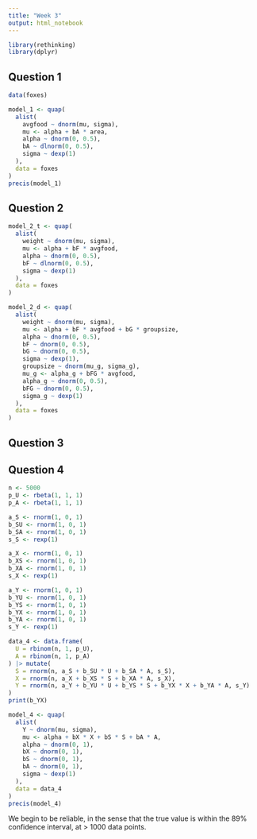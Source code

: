 ```yaml
---
title: "Week 3"
output: html_notebook
---
```


```r
library(rethinking)
library(dplyr)
```

## Question 1

```r
data(foxes)

model_1 <- quap(
  alist(
    avgfood ~ dnorm(mu, sigma),
    mu <- alpha + bA * area, 
    alpha ~ dnorm(0, 0.5), 
    bA ~ dlnorm(0, 0.5), 
    sigma ~ dexp(1)
  ), 
  data = foxes
)
precis(model_1)
```


## Question 2

```r
model_2_t <- quap(
  alist(
    weight ~ dnorm(mu, sigma), 
    mu <- alpha + bF * avgfood, 
    alpha ~ dnorm(0, 0.5), 
    bF ~ dlnorm(0, 0.5), 
    sigma ~ dexp(1)
  ), 
  data = foxes
)

model_2_d <- quap(
  alist(
    weight ~ dnorm(mu, sigma), 
    mu <- alpha + bF * avgfood + bG * groupsize, 
    alpha ~ dnorm(0, 0.5), 
    bF ~ dnorm(0, 0.5), 
    bG ~ dnorm(0, 0.5), 
    sigma ~ dexp(1),
    groupsize ~ dnorm(mu_g, sigma_g), 
    mu_g <- alpha_g + bFG * avgfood,
    alpha_g ~ dnorm(0, 0.5),
    bFG ~ dnorm(0, 0.5), 
    sigma_g ~ dexp(1)
  ), 
  data = foxes
)
```

## Question 3

## Question 4

```r
n <- 5000
p_U <- rbeta(1, 1, 1)
p_A <- rbeta(1, 1, 1)

a_S <- rnorm(1, 0, 1)
b_SU <- rnorm(1, 0, 1)
b_SA <- rnorm(1, 0, 1)
s_S <- rexp(1)

a_X <- rnorm(1, 0, 1)
b_XS <- rnorm(1, 0, 1)
b_XA <- rnorm(1, 0, 1)
s_X <- rexp(1)

a_Y <- rnorm(1, 0, 1)
b_YU <- rnorm(1, 0, 1)
b_YS <- rnorm(1, 0, 1)
b_YX <- rnorm(1, 0, 1)
b_YA <- rnorm(1, 0, 1)
s_Y <- rexp(1)

data_4 <- data.frame(
  U = rbinom(n, 1, p_U), 
  A = rbinom(n, 1, p_A)
) |> mutate(
  S = rnorm(n, a_S + b_SU * U + b_SA * A, s_S), 
  X = rnorm(n, a_X + b_XS * S + b_XA * A, s_X), 
  Y = rnorm(n, a_Y + b_YU * U + b_YS * S + b_YX * X + b_YA * A, s_Y)
)
print(b_YX)
```

```r
model_4 <- quap(
  alist(
    Y ~ dnorm(mu, sigma), 
    mu <- alpha + bX * X + bS * S + bA * A, 
    alpha ~ dnorm(0, 1), 
    bX ~ dnorm(0, 1), 
    bS ~ dnorm(0, 1), 
    bA ~ dnorm(0, 1),
    sigma ~ dexp(1)
  ), 
  data = data_4
)
precis(model_4)
```


We begin to be reliable, in the sense that the true value is within the 89% confidence interval, at > 1000 data points. 